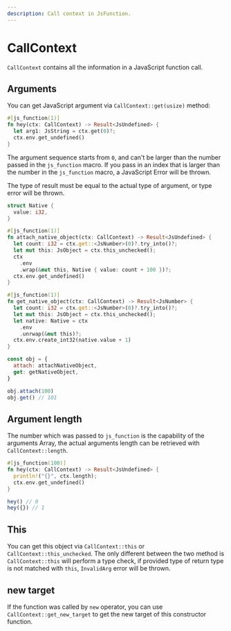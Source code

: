 ```yaml
---
description: Call context in JsFunction.
---
```


# CallContext

`CallContext` contains all the information in a JavaScript function call.

## Arguments

You can get JavaScript argument via `CallContext::get(usize)` method:

```rust
#[js_function(1)]
fn hey(ctx: CallContext) -> Result<JsUndefined> {
  let arg1: JsString = ctx.get(0)?;
  ctx.env.get_undefined()
}
```

The argument sequence starts from `0`, and can't be larger than the number passed in the `js_function` macro. If you pass in an index that is larger than the number in the `js_function` macro, a JavaScript Error will be thrown.

The type of result must be equal to the actual type of argument, or type error will be thrown.

```rust
struct Native {
  value: i32,
}

#[js_function(1)]
fn attach_native_object(ctx: CallContext) -> Result<JsUndefined> {
  let count: i32 = ctx.get::<JsNumber>(0)?.try_into()?;
  let mut this: JsObject = ctx.this_unchecked();
  ctx
    .env
    .wrap(&mut this, Native { value: count + 100 })?;
  ctx.env.get_undefined()
}

#[js_function(1)]
fn get_native_object(ctx: CallContext) -> Result<JsNumber> {
  let count: i32 = ctx.get::<JsNumber>(0)?.try_into()?;
  let mut this: JsObject = ctx.this_unchecked();
  let native: Native = ctx
    .env
    .unrwap(&mut this)?;
  ctx.env.create_int32(native.value + 1)
}
```

```js
const obj = {
  attach: attachNativeObject,
  get: getNativeObject,
}

obj.attach(100)
obj.get() // 101
```

## Argument length

The number which was passed to `js_function` is the capability of the arguments Array, the actual arguments length can be retrieved with `CallContext::length`.

```rust
#[js_function(100)]
fn hey(ctx: CallContext) -> Result<JsUndefined> {
  println!("{}", ctx.length);
  ctx.env.get_undefined()
}
```

```js
hey() // 0
hey({}) // 1
```

## This

You can get this object via `CallContext::this` or `CallContext::this_unchecked`. The only different between the two method is `CallContext::this` will perform a type check, if provided type of return type is not matched with `this`, `InvalidArg` error will be thrown.

## new target

If the function was called by `new` operator, you can use `CallContext::get_new_target` to get the new target of this constructor function.
